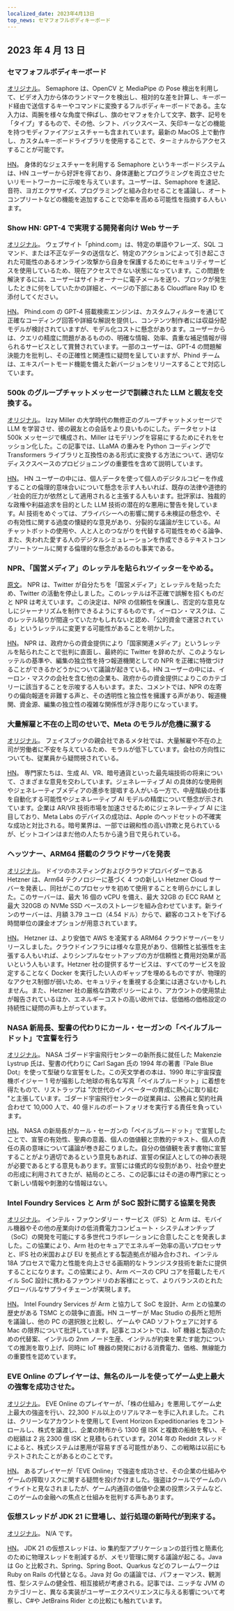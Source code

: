 ```yaml
---
localized_date: 2023年4月13日
top_news: セマフォフルボディキーボード
---
```




<CallToAction />

<Steps>

## 2023 年 4 月 13 日

### セマフォフルボディキーボード

[オリジナル](https://github.com/everythingishacked/Semaphore)。
Semaphore は、OpenCV と MediaPipe の Pose 検出を利用して、ビデオ入力から体のランドマークを検出し、相対的な差を計算し、キーボード経由で送信するキーやコマンドに変換するフルボディキーボードである。主な入力は、両腕を様々な角度で伸ばし、旗のセマフォを介して文字、数字、記号を「タイプ」するもので、その他、シフト、バックスペース、矢印キーなどの機能を持つモディファイアジェスチャーも含まれています。最新の MacOS 上で動作し、カスタムキーボードライブラリを使用することで、ターミナルからアクセスすることが可能です。

[HN](http://news.ycombinator.com/item?id=35536550)。
身体的なジェスチャーを利用する Semaphore というキーボードシステムは、HN ユーザーから好評を得ており、身体運動とプログラミングを両立させたいリモートワーカーに示唆を与えています。ユーザーは、Semaphore を速記、音符、ヨガエクササイズ、プログラミングと組み合わせることを議論し、オートコンプリートなどの機能を追加することで効率を高める可能性を指摘する人もいます。

### Show HN: GPT-4 で実現する開発者向け Web サーチ

[オリジナル](https://www.phind.com)。
ウェブサイト「phind.com」は、特定の単語やフレーズ、SQL コマンド、または不正なデータの送信など、特定のアクションによって引き起こされた可能性のあるオンライン攻撃から自身を保護するためにセキュリティサービスを使用しているため、現在アクセスできない状態になっています。この問題を解決するには、ユーザーはサイトオーナーに電子メールを送り、ブロックが発生したときに何をしていたかの詳細と、ページの下部にある Cloudflare Ray ID を添付してください。

[HN](http://news.ycombinator.com/item?id=35543668)。
Phind.com の GPT-4 搭載検索エンジンは、カスタムフィルターを通じて正確なコーディング回答や詳細な解説を提供し、コンテンツ制作者には収益分配モデルが検討されていますが、モデル化コストに懸念があります。ユーザーからは、クエリの精度に問題があるものの、明確な情報、効率、貴重な補足情報が得られるサービスとして賞賛されています。一部のユーザーは、GPT-4 の問題解決能力を批判し、その正確性と関連性に疑問を呈していますが、Phind チームは、エキスパートモード機能を備えた新バージョンをリリースすることで対応しています。

### 500k のグループチャットメッセージで訓練された LLM と親友を交換する。

[オリジナル](https://www.izzy.co/blogs/robo-boys.html)。
Izzy Miller の大学時代の無修正のグループチャットメッセージで LLM を学習させ、彼の親友との会話をより良いものにした。データセットは 500k メッセージで構成され、Miller はモデリングを容易にするためにそれをセッション化した。この記事では、LLaMA の重みを Python コーディングで Transformers ライブラリと互換性のある形式に変換する方法について、適切なディスクスペースのプロビジョニングの重要性を含めて説明しています。

[HN](http://news.ycombinator.com/item?id=35540154)。
HN ユーザーの中には、個人データを使って個人のデジタルコピーを作成することの倫理的意味合いについて懸念を示す人もいれば、既存の法律や道徳的／社会的圧力が依然として適用されると主張する人もいます。批評家は、独裁的な政権や利益追求を目的とした LLM 技術の潜在的な悪用に警告を発しています。AI 技術をめぐっては、プライバシーへの影響に関する未検証の懸念や、その有効性に関する過度の懐疑的な意見があり、分裂的な議論が生じている。AI チャットボットの使用や、人と人とのつながりを代替する可能性をめぐる論争、また、失われた愛する人のデジタルシミュレーションを作成できるテキストコンプリートツールに関する倫理的な懸念があるのも事実である。

### NPR、「国営メディア」のレッテルを貼られツイッターをやめる。

[原文](https://www.wbur.org/npr/1169269161/npr-leaves-twitter-government-funded-media-label)。
NPR は、Twitter が自分たちを「国営メディア」とレッテルを貼ったため、Twitter の活動を停止しました。このレッテルは不正確で誤解を招くものだと NPR は考えています。この決定は、NPR の信頼性を保護し、否定的な意見なしにジャーナリズムを制作できるようにするものです。イーロン・マスクは、このレッテル貼りが間違っていたかもしれないと認め、「公的資金で運営されている」というレッテルに変更する可能性があることを明かした。

[HN](http://news.ycombinator.com/item?id=35539280)。
NPR は、政府からの資金提供により「国家関連メディア」というレッテルを貼られたことで批判に直面し、最終的に Twitter を辞めたが、このようなレッテルの基準や、編集の独立性を持つ報道機関としての NPR を正確に特徴づけることができるかどうかについて議論が起きている。HN ユーザーの中には、イーロン・マスクの会社を含む他の企業も、政府からの資金提供によりこのカテゴリーに該当することを示唆する人もいます。また、コメントでは、NPR の左寄りの偏向報道を非難する声と、その透明性と独立性を擁護する声があり、報道機関、資金源、編集の独立性の複雑な関係性が浮き彫りになっています。

### 大量解雇と不在の上司のせいで、Meta のモラルが危機に瀕する

[オリジナル](https://www.nytimes.com/2023/04/12/technology/meta-layoffs-employees-management.html)。
フェイスブックの親会社であるメタ社では、大量解雇や不在の上司が労働者に不安を与えているため、モラルが低下しています。会社の方向性についても、従業員から疑問視されている。

[HN](http://news.ycombinator.com/item?id=35537813)。
専門家たちは、生成 AI、VR、暗号通貨といった最先端技術の将来について、さまざまな意見を交わしています。ジェネレーティブ AI の具体的な使用例やジェネレーティブメディアの進歩を提唱する人がいる一方で、中産階級の仕事を自動化する可能性やジェネレーティブ AI モデルの精度について懸念が示されています。企業は AR/VR 技術市場を加速させるためにジェネレーティブ AI に注目しており、Meta Labs のデバイスの成功は、Apple のヘッドセットの不確実な成功と対比される。暗号業界は、一部では親和性の高い詐欺と見られているが、ビットコインはまだ他の人たちから違う目で見られている。

### ヘッツナー、ARM64 搭載のクラウドサーバを発表

[オリジナル](https://www.hetzner.com/press-release/arm64-cloud/)。
ドイツのホスティングおよびクラウドプロバイダーである Hetzner は、Arm64 テクノロジーに基づく 4 つの新しい Hetzner Cloud サーバーを発表し、同社がこのプロセッサを初めて使用することを明らかにしました。このサーバーは、最大 16 個の vCPU を備え、最大 32GB の ECC RAM と最大 320GB の NVMe SSD ベースのストレージを組み合わせています。新ラインのサーバーは、月額 3.79 ユーロ（4.54 ドル）からで、顧客のコストを下げる時間単位の課金オプションが用意されています。

[HN](http://news.ycombinator.com/item?id=35540084)。
Hetzner は、より安価で AWS を凌駕する ARM64 クラウドサーバーをリリースしました。クラウドインフラには様々な意見があり、信頼性と拡張性を主張する人もいれば、よりシンプルなセットアップの方が信頼性と費用対効果が高いという人もいます。Hetzner 社の提供するサービスは、すべてのサービスを設定することなく Docker を実行したい人のギャップを埋めるものですが、物理的なアクセス制御が弱いため、セキュリティを重視する企業には適さないかもしれません。また、Hetzner 社の厳格な詐欺ポリシーにより、アカウントの使用禁止が報告されているほか、エネルギーコストの高い欧州では、低価格の価格設定の持続性に疑問の声も上がっています。

### NASA 新局長、聖書の代わりにカール・セーガンの「ペイルブルードット」で宣誓を行う

[オリジナル](https://www.independent.co.uk/space/nasa-director-carl-sagan-oath-b2317698.html)。
NASA ゴダード宇宙飛行センターの新所長に就任した Makenzie Lystrup 氏は、聖書の代わりに Carl Sagan 氏の 1994 年の著書『Pale Blue Dot』を使って型破りな宣誓をした。この天文学者の本は、1990 年に宇宙探査機ボイジャー 1 号が撮影した地球の有名な写真「ペイルブルードット」に着想を得たもので、リストラップは "次世代のイノベーターの育成に熱心に取り組む "と主張しています。ゴダード宇宙飛行センターの従業員は、公務員と契約社員合わせて 10,000 人で、40 億ドルのポートフォリオを実行する責任を負っています。

[HN](http://news.ycombinator.com/item?id=35536612)。
NASA の新局長がカール・セーガンの「ペイルブルードット」で宣誓したことで、宣誓の有効性、聖典の意義、個人の価値観と宗教的テキスト、個人の責任の真の意味について議論が巻き起こりました。自分の価値観を表す書物に宣誓することがより適切であるという意見もあれば、宣誓の保証人としての神の表現が必要であるとする意見もあります。宣誓には儀式的な役割があり、社会や歴史の形成に利用されてきたが、結局のところ、この記事にはその道の専門家にとって新しい情報や刺激的な情報はない。

### Intel Foundry Services と Arm が SoC 設計に関する協業を発表

[オリジナル](https://www.intel.com/content/www/us/en/newsroom/news/intel-foundry-arm-announce-multigeneration-collaboration-leading-edge-soc-design.html)。
インテル・ファウンダリー・サービス（IFS）と Arm は、モバイル機器やその他の産業向けの低消費電力コンピュート・システムオンチップ（SoC）の開発を可能にする多世代コラボレーションに合意したことを発表しました。この協業により、Arm 社のセキュアでエネルギー効率の高いプロセッサと、IFS 社の米国および EU を拠点とする製造拠点が組み合わされ、インテル 18A プロセスで電力と性能を向上させる画期的なトランジスタ技術を新たに提供することになります。この協業により、Arm ベースの CPU コアを搭載したモバイル SoC 設計に携わるファウンドリのお客様にとって、よりバランスのとれたグローバルなサプライチェーンが実現します。

[HN](http://news.ycombinator.com/item?id=35539057)。
Intel Foundry Services が Arm と協力して SoC を設計、Arm との協業の歴史がある TSMC との競争に直面。HN ユーザーが Mac Studio の長所と短所を議論し、他の PC の選択肢と比較し、ゲームや CAD ソフトウェアに対する Mac の限界について批評しています。記事とコメントでは、IoT 機器と製造のための代替案、インテルの 2nm ノード生産、インテルが約束を果たす能力についての推測を取り上げ、同時に IoT 機器の開発における消費電力、価格、無線能力の重要性を認めています。

### EVE Online のプレイヤーは、無名のルールを使ってゲーム史上最大の強奪を成功させた。

[オリジナル](https://www.pcgamer.com/eve-online-player-uses-obscure-rule-to-pull-off-the-biggest-heist-in-the-games-history/)。
EVE Online のプレイヤーが、「株の仕組み」を悪用してゲーム史上最大の強盗を行い、22,300 ドル以上のリアルマネーを手に入れました。これは、クリーンなアカウントを使用して Event Horizon Expeditionaries をコントロールし、株式を譲渡し、企業の財布から 1300 億 ISK と複数の船舶を奪い、その総額は 2 兆 2300 億 ISK と見積もられています。2014 年の Reddit スレッドによると、株式システムは悪用が容易すぎる可能性があり、この戦略は以前にもテストされたことがあるとのことです。

[HN](http://news.ycombinator.com/item?id=35533711)。
あるプレイヤーが「EVE Online」で強盗を成功させ、その企業の仕組みやゲームの搾取リスクに関する疑問を投げかけました。強盗はクールでゲームのハイライトと見なされましたが、ゲーム内通貨の価値や企業の投票システムなど、このゲームの金融への焦点と仕組みを批判する声もあります。

### 仮想スレッドが JDK 21 に登場し、並行処理の新時代が到来する。

[オリジナル](https://www.infoq.com/news/2023/04/virtual-threads-arrives-jdk21/)。
N/A です。

[HN](http://news.ycombinator.com/item?id=35535906)。
JDK 21 の仮想スレッドは、io 集約型アプリケーションの並行性と簡素化のために物理スレッドを削減するが、メモリ管理に関する議論が起こる。Java は Go と比較され、Spring、Spring Boot、Quarkus などのフレームワークは Ruby on Rails の代替となる。Java 対 Go の議論では、パフォーマンス、観測性、型システムの健全性、相互接続が考慮される。記事では、ニッチな JVM のカテゴリーと、異なる実装がユーザーエクスペリエンスに与える影響について考察し、C#や JetBrains Rider との比較にも触れています。

</Steps>
